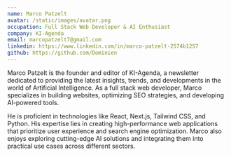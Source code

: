 ```yaml
---
name: Marco Patzelt
avatar: /static/images/avatar.png
occupation: Full Stack Web Developer & AI Enthusiast
company: KI-Agenda
email: marcopatzelt7@gmail.com
linkedin: https://www.linkedin.com/in/marco-patzelt-2574b1257
github: https://github.com/Dominien
---
```


Marco Patzelt is the founder and editor of KI-Agenda, a newsletter dedicated to providing the latest insights, trends, and developments in the world of Artificial Intelligence. As a full stack web developer, Marco specializes in building websites, optimizing SEO strategies, and developing AI-powered tools.

He is proficient in technologies like React, Next.js, Tailwind CSS, and Python. His expertise lies in creating high-performance web applications that prioritize user experience and search engine optimization. Marco also enjoys exploring cutting-edge AI solutions and integrating them into practical use cases across different sectors.